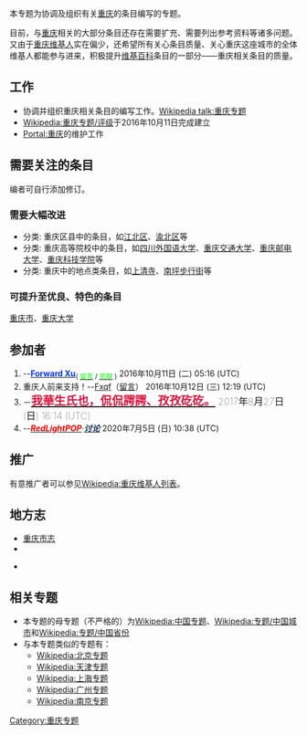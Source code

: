 {{维基专题状态
|1=inactive
}}
{{Shortcut|WP:重庆|WP:CQ}}{{Portal|重庆|SA Temple of Heaven.jpg}}

本专题为协调及组织有关[[重庆|重庆]]的条目编写的专题。

目前，与[[重庆|重庆]]相关的大部分条目还存在需要扩充、需要列出参考资料等诸多问题。又由于[[Wikipedia:重庆维基人列表|重庆维基人]]实在偏少，还希望所有关心条目质量、关心重庆这座城市的全体维基人都能参与进来，积极提升[[维基百科|维基百科]]条目的一部分——重庆相关条目的质量。

==工作==
*协调并组织重庆相关条目的编写工作。[[Wikipedia_talk:重庆专题|Wikipedia talk:重庆专题]]
*[[Wikipedia:重庆专题/评级|Wikipedia:重庆专题/评级]]于2016年10月11日完成建立
*[[Portal:重庆|Portal:重庆]]的维护工作

== 需要关注的条目 ==
编者可自行添加修订。

=== 需要大幅改进 ===
*分类: 重庆区县中的条目，如[[江北区|江北区]]、[[渝北区|渝北区]]等
*分类: 重庆高等院校中的条目，如[[四川外国语大学|四川外国语大学]]、[[重庆交通大学|重庆交通大学]]、[[重庆邮电大学|重庆邮电大学]]、[[重庆科技学院|重庆科技学院]]等
*分类: 重庆中的地点类条目，如[[上清寺|上清寺]]、[[南坪步行街|南坪步行街]]等

=== 可提升至优良、特色的条目 ===
[[重庆市|重庆市]]、[[重庆大学|重庆大学]]

==参加者==
#--'''[[User:ForwardXu|<span style="color:#0033FF;">Forward Xu</span>]]'''<sub> ( [[User_talk:ForwardXu|<span style="color:#00FF00">留言</span>]] / [[Special:用户贡献/ForwardXu|<span style="color:#00FF00">贡献</span>]] ) </sub>  2016年10月11日 (二) 05:16 (UTC)
#重庆人前来支持！--[[User:Fxqf|Fxqf]]（[[User_talk:Fxqf|留言]]） 2016年10月12日 (三) 12:19 (UTC)
#－<strong><big><big>[[User:Wastion_Wang|<span style="color:#DC143C">我華生氏也，</span>]][[User_talk:Wastion_Wang|<span style="color:#DC143C">侃侃諤諤、</span>]][[Special:用户贡献/Wastion_Wang|<span style="color:#DC143C">孜孜矻矻。</span>]]</big></big></strong><big style="font-weight:lighter"> 2017年8月27日 (日) 16:14 (UTC)</big>
#--[[User:RedLightPOP|<span style="color:#ff0000">'''''RedLightPOP'''''</span>]]·[[User_talk:RedLightPOP|<span style="color:#123456">'''''讨论'''''</span>]] 2020年7月5日 (日) 10:38 (UTC)

== 推广 ==
有意推广者可以参见[[Wikipedia:重庆维基人列表|Wikipedia:重庆维基人列表]]。

== 地方志 ==
*[http://www.cqdfz.cn/dfz-api/dfz/html/cqdqw/pc/index.shtml?type=szfz 重庆市志]
*{{cite book|title=重庆市志（第一卷）|year=1992-12|isbn=7-5614-0716-5|url=http://109.244.99.129:8083/dfz//static/plugin/pdf/web/book_view.html?timestamp=1623162056924&bookId=aefaa4debcf5433a9bf88df160e301bb&file=http://109.244.99.129:8083/book/aefaa4debcf5433a9bf88df160e301bb/0.html&bookName=%E9%87%8D%E5%BA%86%E5%B8%82%E5%BF%97%EF%BC%88%E7%AC%AC%E4%B8%80%E5%8D%B7%EF%BC%89|author=重庆市地方志编纂委员会总编辑室|publisher=四川大学出版社}}
<!--
*{{cite book|title=重庆市志（第卷）|year=|isbn=|url=|author=重庆市地方志编纂委员会总编辑室|publisher=成都科技大学出版社}}
*{{cite book|title=重庆市志（第卷）|year=|isbn=|url=|author=重庆市地方志编纂委员会总编辑室|publisher=成都科技大学出版社}}
*{{cite book|title=重庆市志（第卷）|year=|isbn=|url=|author=重庆市地方志编纂委员会总编辑室|publisher=成都科技大学出版社}}
-->
*{{cite book|author=重庆市地方志编纂委员会总编辑室|title=重庆市志（第五卷）|publisher=成都科技大学出版社|year=1994-12|isbn=7-5616-2208-2|url=http://109.244.99.129:8083/dfz//static/plugin/pdf/web/book_view.html?timestamp=1623162056924&bookId=7100383f690249a5be799db49291eb92&file=http://109.244.99.129:8083/book/7100383f690249a5be799db49291eb92/0.html&bookName=%E9%87%8D%E5%BA%86%E5%B8%82%E5%BF%97%EF%BC%88%E7%AC%AC%E4%BA%94%E5%8D%B7%EF%BC%89}}

==相关专题==
*本专题的母专题（不严格的）为[[Wikipedia:中国专题|Wikipedia:中国专题]]、[[Wikipedia:专题/中国城市|Wikipedia:专题/中国城市]]和[[Wikipedia:专题/中国省份|Wikipedia:专题/中国省份]]
*与本专题类似的专题有：
**[[Wikipedia:北京专题|Wikipedia:北京专题]]
**[[Wikipedia:天津专题|Wikipedia:天津专题]]
**[[Wikipedia:上海专题|Wikipedia:上海专题]]
**[[Wikipedia:广州专题|Wikipedia:广州专题]]
**[[Wikipedia:南京专题|Wikipedia:南京专题]]

{{WikiProject Footer}}
[[Category:重庆专题|Category:重庆专题]]